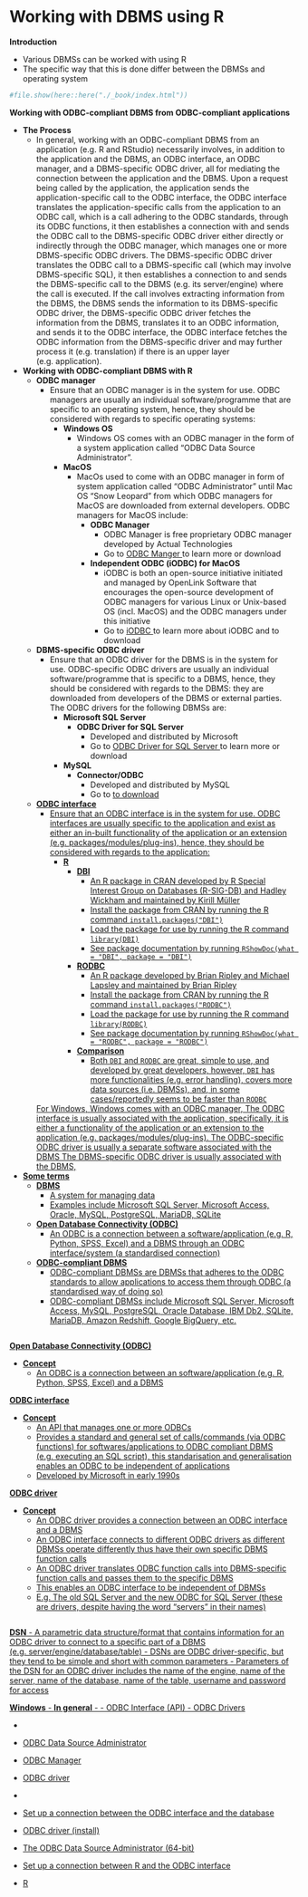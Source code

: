 # Working with DBMS using R



**Introduction**

- Various DBMSs can be worked with using R
- The specific way that this is done differ between the DBMSs and operating system



```r
#file.show(here::here("./_book/index.html"))

```


**Working with ODBC-compliant DBMS from ODBC-compliant applications**

- **The Process**
  - In general, working with an ODBC-compliant DBMS from an application (e.g. R and RStudio) necessarily involves, in addition to the application and the DBMS, an ODBC interface, an ODBC manager, and a DBMS-specific ODBC driver, all for mediating the connection between the application and the DBMS. Upon a request being called by the application, the application sends the application-specific call to the ODBC interface, the ODBC interface translates the application-specific calls from the application to an ODBC call, which is a call adhering to the ODBC standards, through its ODBC functions, it then establishes a connection with and sends the ODBC call to the DBMS-specific ODBC driver either directly or indirectly through the ODBC manager, which manages one or more DBMS-specific ODBC drivers. The DBMS-specific ODBC driver translates the ODBC call to a DBMS-specific call (which may involve DBMS-specific SQL), it then establishes a connection to and sends the DBMS-specific call to the DBMS (e.g. its server/engine) where the call is executed. If the call involves extracting information from the DBMS, the DBMS sends the information to its DBMS-specific ODBC driver, the DBMS-specific ODBC driver fetches the information from the DBMS, translates it to an ODBC information, and sends it to the ODBC interface, the ODBC interface fetches the ODBC information from the DBMS-specific driver and may further process it (e.g. translation) if there is an upper layer (e.g. application). 
- **Working with ODBC-compliant DBMS with R**
  - **ODBC manager**
    - Ensure that an ODBC manager is in the system for use. ODBC managers are usually an individual software/programme that are specific to an operating system, hence, they should be considered with regards to specific operating systems:
      - **Windows OS**
        - Windows OS comes with an ODBC manager in the form of a system application called "ODBC Data Source Administrator". 
      - **MacOS**
        - MacOs used to come with an ODBC manager in form of system application called "ODBC Administrator" until Mac OS "Snow Leopard" from which ODBC managers for MacOS are downloaded from external developers. ODBC managers for MacOS include:
          - **ODBC Manager** 
            - ODBC Manager is free proprietary ODBC manager developed by Actual Technologies 
            - Go to <a href = "https://odbcmanager.net/" target = "_blank"> ODBC Manger </a> to learn more or download 
          - **Independent ODBC (iODBC) for MacOS** 
            - iODBC is both an open-source initiative initiated and managed by OpenLink Software that encourages the open-source development of ODBC managers for various Linux or Unix-based OS (incl. MacOS) and the ODBC managers under this initiative 
            - Go to <a href = "https://www.iodbc.org/dataspace/doc/iodbc/wiki/iodbcWiki/WelcomeVisitors" target = "_blank"> iODBC </a> to learn more about iODBC and to download

  - **DBMS-specific ODBC driver**
    - Ensure that an ODBC driver for the DBMS is in the system for use. ODBC-specific ODBC drivers are usually an individual software/programme that is specific to a DBMS, hence, they should be considered with regards to the DBMS:
    they are downloaded from developers of the DBMS or external parties. The ODBC drivers for the following DBMSs are:
      - **Microsoft SQL Server** 
        - **ODBC Driver for SQL Server**
          - Developed and distributed by Microsoft 
          - Go to <a href = "https://learn.microsoft.com/en-us/sql/connect/odbc/download-odbc-driver-for-sql-server?view=sql-server-ver16" target = "_blank"> ODBC Driver for SQL Server </a> to learn more or download 
      - **MySQL**
        - **Connector/ODBC**
          - Developed and distributed by MySQL 
          - Go to <a href = "https://dev.mysql.com/downloads/connector/odbc/" target = "_blank"> to download 
          
  - **ODBC interface**
    - Ensure that an ODBC interface is in the system for use. ODBC interfaces are usually specific to the application and exist as either an in-built functionality of the application or an extension (e.g. packages/modules/plug-ins), hence, they should be considered with regards to the application:
      - **R**
        - **DBI**
          - An R package in CRAN developed by R Special Interest Group on Databases (R-SIG-DB) and Hadley Wickham and maintained by Kirill Müller
          - Install the package from CRAN by running the R command `install.packages("DBI")`
          - Load the package for use by running the R command `library(DBI)`
          - See package documentation by running `RShowDoc(what = "DBI", package = "DBI")`
        - **RODBC**
          - An R package developed by Brian Ripley and Michael Lapsley and maintained by Brian Ripley
          - Install the package from CRAN by running the R command `install.packages("RODBC")`
          - Load the package for use by running the R command `library(RODBC)`
          - See package documentation by running `RShowDoc(what = "RODBC", package = "RODBC")`
        - **Comparison**
          - Both `DBI` and `RODBC` are great, simple to use, and developed by great developers, however, `DBI` has more functionalities (e.g. error handling), covers more data sources (i.e. DBMSs), and, in some cases/reportedly seems to be faster than `RODBC` 
  
    
    For Windows, Windows comes with an ODBC manager, 
  The ODBC interface is usually associated with the application, specifically, it is either a functionality of the application or an extension to the application (e.g. packages/modules/plug-ins).  The ODBC-specific ODBC driver is usually a separate software associated with the DBMS The DBMS-specific ODBC driver is usually associated with the DBMS, 
- **Some terms**
  - **DBMS**
    - A system for managing data 
    - Examples include Microsoft SQL Server, Microsoft Access, Oracle, MySQL, PostgreSQL, MariaDB, SQLite
  - **Open Database Connectivity (ODBC)**
    - An ODBC is a connection between a software/application (e.g. R, Python, SPSS, Excel) and a DBMS through an ODBC interface/system (a standardised connection)
  - **ODBC-compliant DBMS**
    - ODBC-compliant DBMSs are DBMSs that adheres to the ODBC standards to allow applications to access them through ODBC (a standardised way of doing so)
    - ODBC-compliant DBMSs include Microsoft SQL Server, Microsoft Access, MySQL, PostgreSQL, Oracle Database, IBM Db2, SQLite, MariaDB, Amazon Redshift, Google BigQuery, etc.
  
```r

```

  
  **Open Database Connectivity (ODBC)**

- **Concept**
  - An ODBC is a connection between an software/application (e.g. R, Python, SPSS, Excel) and a DBMS
  
**ODBC interface**

- **Concept**
  - An API that manages one or more ODBCs
  - Provides a standard and general set of calls/commands (via ODBC functions) for softwares/applications to ODBC compliant DBMS (e.g. executing an SQL script), this standarisation and generalisation enables an ODBC to be independent of applications
  - Developed by Microsoft in early 1990s
  
  
**ODBC driver**

- **Concept**
  - An ODBC driver provides a connection between an ODBC interface and a DBMS
  - An ODBC interface connects to different ODBC drivers as different DBMSs operate differently thus have their own specific DBMS function calls
  - An ODBC driver translates ODBC function calls into DBMS-specific function calls and passes them to the specific DBMS
  - This enables an ODBC interface to be independent of DBMSs
  - E.g. The old SQL Server and the new ODBC for SQL Server (these are drivers, despite having the word "servers" in their names)


```r

```


**DSN**
- A parametric data structure/format that contains information for an ODBC driver to connect to a specific part of a DBMS (e.g. server/engine/database/table)
- DSNs are ODBC driver-specific, but they tend to be simple and short with common parameters 
- Parameters of the DSN for an ODBC driver includes the name of the engine, name of the server, name of the database, name of the table, username and password for access


**Windows**
- **In general**
  - 
- ODBC Interface (API)
- ODBC Drivers

- 
- ODBC Data Source Administrator
- ODBC Manager 
- ODBC driver 




- 
- Set up a connection between the ODBC interface and the database 
- ODBC driver (install)
- The ODBC Data Source Administrator (64-bit)

- Set up a connection between R and the ODBC interface 
- R



